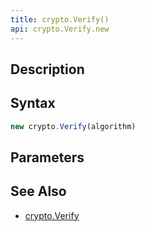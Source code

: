 ```yaml
---
title: crypto.Verify()
api: crypto.Verify.new
---
```


## Description

<Summary/>

## Syntax

``` js
new crypto.Verify(algorithm)
```

## Parameters

<Parameters/>

## See Also

* [crypto.Verify](/reference/api/crypto/Verify)

